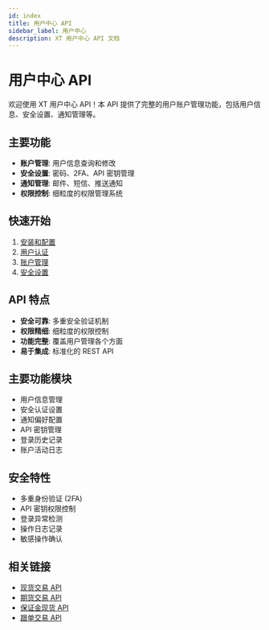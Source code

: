 ```yaml
---
id: index
title: 用户中心 API
sidebar_label: 用户中心
description: XT 用户中心 API 文档
---
```


# 用户中心 API

欢迎使用 XT 用户中心 API！本 API 提供了完整的用户账户管理功能，包括用户信息、安全设置、通知管理等。

## 主要功能

- **账户管理**: 用户信息查询和修改
- **安全设置**: 密码、2FA、API 密钥管理
- **通知管理**: 邮件、短信、推送通知
- **权限控制**: 细粒度的权限管理系统

## 快速开始

1. [安装和配置](./installation)
2. [用户认证](./authentication)
3. [账户管理](./account-management)
4. [安全设置](./security-settings)

## API 特点

- **安全可靠**: 多重安全验证机制
- **权限精细**: 细粒度的权限控制
- **功能完整**: 覆盖用户管理各个方面
- **易于集成**: 标准化的 REST API

## 主要功能模块

- 用户信息管理
- 安全认证设置
- 通知偏好配置
- API 密钥管理
- 登录历史记录
- 账户活动日志

## 安全特性

- 多重身份验证 (2FA)
- API 密钥权限控制
- 登录异常检测
- 操作日志记录
- 敏感操作确认

## 相关链接

- [现货交易 API](../spot)
- [期货交易 API](../futures)
- [保证金现货 API](../margin-spot)
- [跟单交易 API](../copy-trading)
